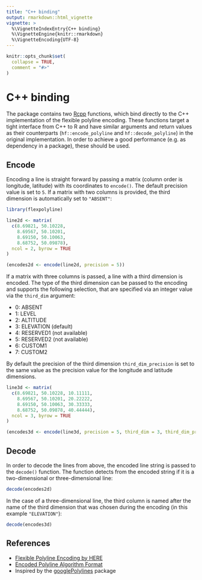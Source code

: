 ```yaml
---
title: "C++ binding"
output: rmarkdown::html_vignette
vignette: >
  %\VignetteIndexEntry{C++ binding}
  %\VignetteEngine{knitr::rmarkdown}
  %\VignetteEncoding{UTF-8}
---
```


```r
knitr::opts_chunk$set(
  collapse = TRUE,
  comment = "#>"
)
```

# C++ binding

The package contains two [Rcpp](https://CRAN.R-project.org/package=Rcpp) functions,
which bind directly to the C++ implementation of the flexible polyline encoding.
These functions target a tight interface from C++ to R and have similar arguments
and return values as their counterparts (`hf::encode_polyline` and
`hf::decode_polyline`) in the original implementation. In order to achieve a good
performance (e.g. as dependency in a package), these should be used.


## Encode
Encoding a line is straight forward by passing a matrix (column order is
longitude, latitude) with its coordinates to `encode()`. The default precision
value is set to `5`. If a matrix with two columns is provided, the third
dimension is automatically set to `"ABSENT"`:

```r
library(flexpolyline)

line2d <- matrix(
  c(8.69821, 50.10228,
    8.69567, 50.10201,
    8.69150, 50.10063,
    8.68752, 50.09878),
  ncol = 2, byrow = TRUE
)

(encodes2d <- encode(line2d, precision = 5))
```

If a matrix with three columns is passed, a line with a third dimension is encoded.
The type of the third dimension can be passed to the encoding and supports the
following selection, that are specified via an integer value via the `third_dim`
argument:

* 0: ABSENT
* 1: LEVEL
* 2: ALTITUDE
* 3: ELEVATION (default)
* 4: RESERVED1 (not available)
* 5: RESERVED2 (not available)
* 6: CUSTOM1
* 7: CUSTOM2

By default the precision of the third dimension `third_dim_precision` is set to
the same value as the precision value for the longitude and latitude dimensions.
```r
line3d <- matrix(
  c(8.69821, 50.10228, 10.11111,
    8.69567, 50.10201, 20.22222,
    8.69150, 50.10063, 30.33333,
    8.68752, 50.09878, 40.44444),
  ncol = 3, byrow = TRUE
)

(encodes3d <- encode(line3d, precision = 5, third_dim = 3, third_dim_precision = 5))
```


## Decode

In order to decode the lines from above, the encoded line string is passed to
the `decode()` function. The function detects from the encoded string if it is a
two-dimensional or three-dimensional line:
```r
decode(encodes2d)
```

In the case of a three-dimensional line, the third column is named after the name
of the third dimension that was chosen during the encoding (in this example
`"ELEVATION"`):
```r
decode(encodes3d)
```


## References

* [Flexible Polyline Encoding by HERE](https://github.com/heremaps/flexible-polyline)
* [Encoded Polyline Algorithm Format](https://developers.google.com/maps/documentation/utilities/polylinealgorithm)
* Inspired by the [googlePolylines](https://github.com/SymbolixAU/googlePolylines) package
